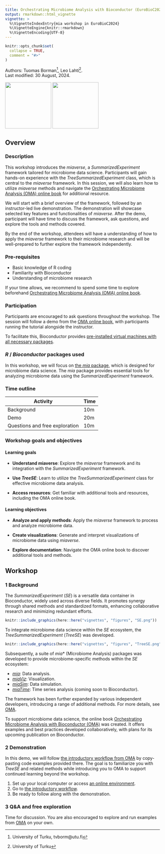 ```yaml
---
title: Orchestrating Microbiome Analysis with Bioconductor (EuroBioC2024)
output: rmarkdown::html_vignette
vignette: >
  %\VignetteIndexEntry{mia workshop in EuroBioC2024}
  %\VignetteEngine{knitr::rmarkdown}
  %\VignetteEncoding{UTF-8}
---
```


```r
knitr::opts_chunk$set(
  collapse = TRUE,
  comment = "#>"
)
```

Authors:
    Tuomas Borman^[University of Turku, tvborm@utu.fi],
    Leo Lahti^[University of Turku].
    <br/>
Last modified: 30 August, 2024.

<img src="figures/EuroBioC2024.png" width="150"/> <img src="figures/mia_logo.png" width="150"/>

## Overview

### Description

This workshop introduces the _miaverse_, a _SummarizedExperiment_
framework tailored for microbiome data science. Participants will gain
hands-on experience with the
_TreeSummarizedExperiment_ class, which is central to the _miaverse_
framework. In this session, we will also learn how to utilize _miaverse_ methods
and navigate the
[Orchestrating Microbiome Analysis (OMA) online book](https://microbiome.github.io/OMA/docs/devel/)
for additional resource.

We will start with a brief overview of the framework, followed by an
instructor-led live demonstration. The demonstration will showcase selected
key features and functionalities of _miaverse_. After the demo, participant
will have time to discuss the framework, ask questions, and explore the tools
and methods covered.

By the end of the workshop, attendees will have a understanding of how to
apply the _miaverse_ framework to their microbiome research and will be
well-prepared to further explore the framework independently.

### Pre-requisites

* Basic knowledge of R coding
* Familiarity with Bioconductor
* Understanding of microbiome research

If your time allows, we recommend to spend some time to explore beforehand
[Orchestrating Microbiome Analysis (OMA) online book](https://microbiome.github.io/OMA/docs/devel/).

### Participation

Participants are encouraged to ask questions throughout the workshop. The
session will follow a demo from the
[OMA online book](https://microbiome.github.io/OMA/docs/devel/pages/introductory_workflow.html),
with participants running the tutorial alongside the instructor.

To facilitate this, Bioconductor provides
[pre-installed virtual machines with all necessary packages](https://workshop.bioconductor.org/).

### _R_ / _Bioconductor_ packages used

In this workshop, we will focus on
[the _mia_ package](https://bioconductor.org/packages/devel/bioc/html/mia.html),
which is designed for microbiome data science. The _mia_ package provides
essential tools for analyzing microbiome data using the
_SummarizedExperiment_ framework.

### Time outline

| Activity                          | Time |
|-----------------------------------|------|
| Background                        | 10m  |
| Demo                              | 20m  |
| Questions and free exploration    | 10m  |

### Workshop goals and objectives

#### Learning goals

- **Understand miaverse**: Explore the _miaverse_ framework and its integration with the _SummarizedExperiment_ framework.

- **Use _TreeSE_**: Learn to utilize the _TreeSummarizedExperiment_ class for effective microbiome data analysis.

- **Access resources**: Get familiar with additional tools and resources, including the OMA online book.

#### Learning objectives

- **Analyze and apply methods**:  Apply the _miaverse_ framework to process and analyze microbiome data.

- **Create visualizations**: Generate and interpret visualizations of microbiome data using _miaverse_.

- **Explore documentation**: Navigate the OMA online book to discover additional tools and methods.

## Workshop

### 1 Background

The _SummarizedExperiment_ (_SE_) is a versatile data container in Bioconductor,
widely used across diverse fields. It promotes synergy through shared methods
and standardized formats, enhancing collaborative research and minimizing
redundant efforts.

```r
knitr::include_graphics(here::here("vignettes", "figures", "SE.png"))
```

To integrate microbiome data science within the _SE_ ecosystem, the
_TreeSummarizedExperiment_ (_TreeSE_) was developed.

```r
knitr::include_graphics(here::here("vignettes", "figures", "TreeSE.png"))
```

Subsequently, a suite of _mia_* (MIcrobiome Analysis) packages was developed
to provide microbiome-specific methods within the _SE_ ecosystem:

- [_mia_](https://www.bioconductor.org/packages/release/bioc/html/mia.html): Data analysis.
- [_miaViz_](https://www.bioconductor.org/packages/release/bioc/html/miaViz.html): Visualization.
- [_miaSim_](https://www.bioconductor.org/packages/release/bioc/html/miaSim.html): Data simulation.
- [_miaTime_](https://github.com/microbiome/miaTime): Time series analysis (coming soon to Bioconductor).

The framework has been further expanded by various independent developers,
introducing a range of additional methods. For more details, see
[OMA](https://microbiome.github.io/OMA/docs/devel/pages/miaverse.html#sec-packages).

To support microbiome data science, the online book
[Orchestrating Microbiome Analysis with Bioconductor (OMA)](https://microbiome.github.io/OMA/docs/devel)
was created. It offers examples and best practices developed collaboratively,
with plans for its upcoming publication on Bioconductor.

### 2 Demonstration

In this demo, we will follow
[the introductory workflow from OMA](https://microbiome.github.io/OMA/docs/devel/pages/introductory_workflow.html)
by copy-pasting code examples provided there. The goal is to familiarize you with
_TreeSE_ and related methods while introducing you to OMA to support continued
learning beyond the workshop.

1. Set up your local computer or access [an online environment](https://workshop.bioconductor.org/).
2. Go to [the introductory workflow](https://microbiome.github.io/OMA/docs/devel/pages/introductory_workflow.html).
3. Be ready to follow along with the demonstration.

### 3 Q&A and free exploration

Time for discussion. You are also encouraged to explore and run examples from
[OMA](https://microbiome.github.io/OMA/docs/devel/) on your own.
